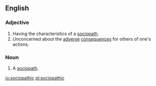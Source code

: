 ==English==
===Adjective===
{{en-adj}}
# Having the characteristics of a [[sociopath]].
# Unconcerned about the [[adverse]] [[consequences]] for others of one's actions.

===Noun===
{{en-noun}}

# {{context|rare|lang=en}} A [[sociopath]].

[[io:sociopathic]]
[[pl:sociopathic]]